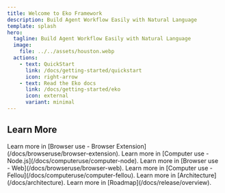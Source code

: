 ```yaml
---
title: Welcome to Eko Framework
description: Build Agent Workflow Easily with Natural Language
template: splash
hero:
  tagline: Build Agent Workflow Easily with Natural Language
  image:
    file: ../../assets/houston.webp
  actions:
    - text: QuickStart
      link: /docs/getting-started/quickstart
      icon: right-arrow
    - text: Read the Eko docs
      link: /docs/getting-started/eko
      icon: external
      variant: minimal
---
```



## Learn More

<CardGrid>
	<Card title="Use Eko in Browser Extension" icon="puzzle">
		Learn more in [Browser use - Browser Extension](/docs/browseruse/browser-extension).
	</Card>
	<Card title="Use Eko in Node.js" icon="node">
		Learn more in [Computer use - Node.js](/docs/computeruse/computer-node).
	</Card>
	<Card title="Use Eko in Web" icon="seti:react">
		Learn more in [Browser use - Web](/docs/browseruse/browser-web).
	</Card>
	<Card title="Use Eko in AI-Browser Fellou" icon="laptop">
		Learn more in [Computer use - Fellou](/docs/computeruse/computer-fellou).
	</Card>
	<Card title="Architecture" icon="threads">
		Learn more in [Architecture](/docs/architecture).
	</Card>
	<Card title="Roadmap" icon="seti:todo">
		Learn more in [Roadmap](/docs/release/overview).
	</Card>
</CardGrid>
